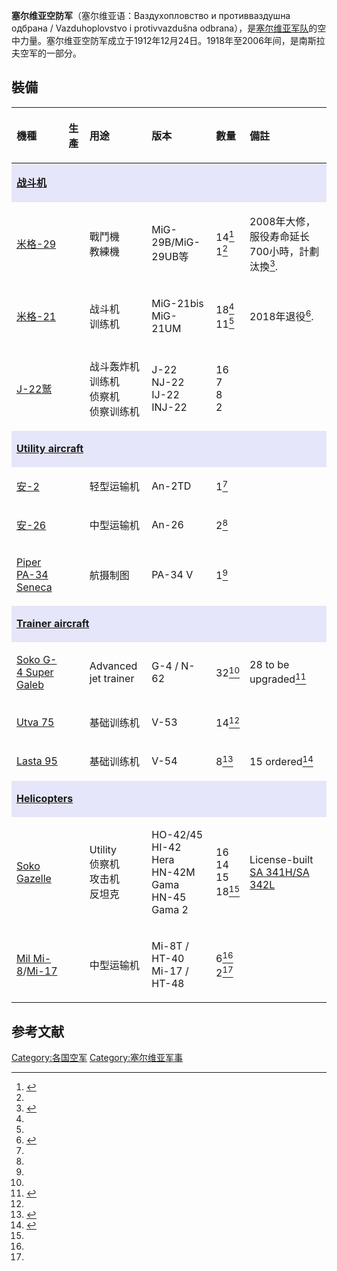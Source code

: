 {{Infobox military unit
|unit_name= 塞尔维亚空防军
|image= [[File:Serbian_Air_Force_and_Air_Defence_coat_of_arms.svg|250px]]
|caption=
|dates= 1912-1918 <br/> 2006-今
|country= [[塞尔维亚|塞尔维亚]]
|allegiance=
|branch=
|type= 空军
|role=
|size= 4,000人<br> 200架战机
|command_structure= [[塞尔维亚武装部队|塞尔维亚武装部队]] 
|garrison= 空军司令部（[[泽蒙|泽蒙]]）
|garrison_label= 总部
|patron=
|motto= ''"За слободу и част Отаџбине"'' <br/> "为了祖国的自由与荣光"
|battles= [[北约轰炸南联盟|北约轰炸南联盟]]
|anniversaries= 12月24日
|decorations=
<!-- Commanders -->
|commander1= [[Brigadier_general|Brigadier general]] Ranko Živak
|commander1_label= 司令
|commander2=
|commander2_label=
|commander3=
|commander3_label=
<!-- Insignia -->
|identification_symbol= [[File:Roundel_of_Serbia.svg|80px]]  [[File:Roundel_of_Serbia_–_Low_Visibility.svg|80px]]
|identification_symbol_label= 識別徽章
}}
'''塞尔维亚空防军'''（塞尔维亚语：Ваздухопловство и противваздушна одбрана / Vazduhoplovstvo i protivvazdušna odbrana），是[[塞尔维亚军事|塞尔维亚军队]]的空中力量。塞尔维亚空防军成立于1912年12月24日。1918年至2006年间，是南斯拉夫空军的一部分。

== 裝備 ==
{| class="wikitable"
! style="text-align: left;"|機種
! style="text-align: left;"|生產
! style="text-align: left;"|用途
! style="text-align: left;"|版本
! style="text-align: left;"|數量
! style="text-align: left;"|備註
|-
! style="align: center; background: lavender;" colspan="7" | '''[[战斗机|战斗机]]'''
|-
| [[米格-29|米格-29]]
| {{USSR}}
| 戰鬥機<br>教練機
| MiG-29B/MiG-29UB等
| 14<ref name="orbat">{{cite web|url=http://www.milaviapress.com/orbat/serbia/index.php|title=Order of Battle - Serbia|publisher=milaviapress.com|access-date=2013-07-21|archive-url=https://web.archive.org/web/20121219133743/http://www.milaviapress.com/orbat/serbia/index.php|archive-date=2012-12-19|dead-url=yes}}</ref> <br> 1<ref name="orbat"/>
| 2008年大修，服役寿命延长700小時，計劃汰換<ref>{{Cite web |url=http://tangosix.rs/2013/09/07/mig-29-vojske-srbije-poleteo-nakon-sest-meseci-pauze/ |title=存档副本 |accessdate=2013-07-21 |archive-date=2016-03-30 |archive-url=https://web.archive.org/web/20160330191510/http://tangosix.rs/2013/09/07/mig-29-vojske-srbije-poleteo-nakon-sest-meseci-pauze/ |dead-url=no }}</ref>.
|-
| [[米格-21|米格-21]]
| {{USSR}}
| 战斗机 <br> 训练机
| MiG-21bis <br> MiG-21UM
| 18<ref name="orbat" /> <br> 11<ref name="orbat"/>
| 2018年退役<ref>{{Cite web |url=http://tangosix.rs/2013/19/04/vipvo-desetkovano-mig-29-prizemljen-od-pocetka-godine/ |title=存档副本 |accessdate=2013-07-21 |archive-date=2014-10-13 |archive-url=https://web.archive.org/web/20141013130905/http://tangosix.rs/2013/19/04/vipvo-desetkovano-mig-29-prizemljen-od-pocetka-godine/ |dead-url=yes }}</ref>.
|-
| [[J-22鹫|J-22鹫]]
| {{YUG}}
| 战斗轰炸机<br>训练机 <br>侦察机 <br> 侦察训练机
| J-22 <br> NJ-22 <br> IJ-22 <br> INJ-22
| 16 <br> 7 <br> 8 <br> 2
| 
|-
! style="align: center; background: lavender;" colspan="7" | '''[[Utility_aircraft|Utility aircraft]]'''
|-
| [[安-2|安-2]]
| {{USSR}}
| 轻型运输机
| An-2TD
| 1<ref name="orbat"/>
| 
|-
| [[安-26|安-26]]
| {{USSR}}
| 中型运输机
| An-26
| 2<ref name="orbat"/>
|
|-
| [[Piper_PA-34_Seneca|Piper PA-34 Seneca]]
| {{USA}}
| 航摄制图
| PA-34 V
| 1<ref name="orbat"/>
|
|-
! style="align: center; background: lavender;" colspan="7" | '''[[Trainer_(aircraft)|Trainer aircraft]]'''
|-
| [[Soko_G-4_Super_Galeb|Soko G-4 Super Galeb]]
| {{YUG}}
| Advanced jet trainer
| G-4 / N-62
| 32<ref name="orbat"/>
| 28 to be upgraded<ref>{{Cite web |url=http://tangosix.rs/2013/18/06/srpska-delegacija-na-burzeu-brifovana-o-mig-u-29mm2/ |title=存档副本 |accessdate=2013-07-21 |archive-date=2016-09-19 |archive-url=https://web.archive.org/web/20160919044529/http://tangosix.rs/2013/18/06/srpska-delegacija-na-burzeu-brifovana-o-mig-u-29mm2/ |dead-url=no }}</ref>
|-
| [[Utva_75|Utva 75]]
| {{YUG}}
| 基础训练机
| V-53
| 14<ref name="orbat"/>
|
|-
| [[Lasta_95|Lasta 95]]
| {{SRB}}
| 基础训练机
| V-54
| 8<ref>{{Cite web |url=http://www.flightglobal.com/news/articles/picture-utva-resumes-serbian-lasta-trainer-deliveries-388175/ |title=存档副本 |accessdate=2013-07-21 |archive-date=2016-03-05 |archive-url=https://web.archive.org/web/20160305151417/https://www.flightglobal.com/news/articles/picture-utva-resumes-serbian-lasta-trainer-deliveries-388175/ |dead-url=no }}</ref>
| 15 ordered<ref>{{cite web|url=http://www.flightglobal.com/news/articles/pictures-serbia-receives-first-lasta-basic-trainers-eyes-more-mi-17s-366214/|title=Serbia receives first Lasta basic trainers, eyes more Mi-17s|publisher=Flightglobal.com|date=21 December 2011|accessdate=2013-07-21|archive-date=2016-08-11|archive-url=https://web.archive.org/web/20160811094855/https://www.flightglobal.com/news/articles/pictures-serbia-receives-first-lasta-basic-trainers-eyes-more-mi-17s-366214/|dead-url=no}}</ref>
|-
! style="align: center; background: lavender;" colspan="7" | '''[[Helicopters|Helicopters]]'''
|-
| [[Aérospatiale_Gazelle|Soko Gazelle]]
| {{YUG}}
| Utility <br> 侦察机 <br> 攻击机 <br> 反坦克
| HO-42/45 <br> HI-42 Hera <br> HN-42M Gama <br> HN-45 Gama 2
| 16 <br> 14 <br> 15 <br> 18<ref name="orbat"/>
| License-built [[Aérospatiale_Gazelle#variants|SA 341H/SA 342L]]
|-
| [[Mil_Mi-8|Mil Mi-8]]/[[Mil_Mi-17|Mi-17]]
| {{USSR}}
| 中型运输机
| Mi-8T / HT-40 <br> Mi-17 / HT-48
| 6<ref name="orbat"/> <br> 2<ref name="orbat"/>
|
|}

==参考文献==
{{reflist}}

{{欧洲题目|空军}}
[[Category:各国空军|Category:各国空军]]
[[Category:塞尔维亚军事|Category:塞尔维亚军事]]
